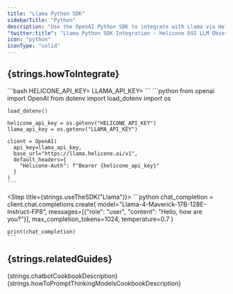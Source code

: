 ```yaml
---
title: "Llama Python SDK"
sidebarTitle: "Python"
description: "Use the OpenAI Python SDK to integrate with Llama via Helicone to log your Llama usage."
"twitter:title": "Llama Python SDK Integration - Helicone OSS LLM Observability"
icon: "python"
iconType: "solid"
---
```



## {strings.howToIntegrate}

<Steps>
  <Step title={strings.generateKey}>
    <div dangerouslySetInnerHTML={{ __html: strings.generateKeyInstructions }} />
  </Step>

  <Step title={strings.setApiKey}>
    ```bash
    HELICONE_API_KEY=<your-helicone-api-key>
    LLAMA_API_KEY=<your-llama-api-key>
    ```
  </Step>

  <Step title={strings.modifyBasePath}>
    ```python
    from openai import OpenAI
    from dotenv import load_dotenv
    import os

    load_dotenv()

    helicone_api_key = os.getenv("HELICONE_API_KEY")
    llama_api_key = os.getenv("LLAMA_API_KEY")

    client = OpenAI(
      api_key=llama_api_key,
      base_url="https://llama.helicone.ai/v1",
      default_headers={
        "Helicone-Auth": f"Bearer {helicone_api_key}"
      }
    )
    ```
  </Step>

  <Step title={strings.useTheSDK("Llama")}>
    ```python
    chat_completion = client.chat.completions.create(
      model="Llama-4-Maverick-17B-128E-Instruct-FP8",
      messages=[{"role": "user", "content": "Hello, how are you?"}],
      max_completion_tokens=1024,
      temperature=0.7
    )

    print(chat_completion)
    ```
  </Step>

  <Step title={strings.verifyInHelicone}>
    <div dangerouslySetInnerHTML={{ __html: strings.verifyInHeliconeDesciption("Llama") }} />
  </Step>
</Steps>

## {strings.relatedGuides}

<CardGroup cols={2}>
  <Card
    title="Building a chatbot with structured outputs"
    icon="lightbulb"
    href="/guides/cookbooks/openai-structured-outputs"
    iconType="light"
    vertical
  >
    {strings.chatbotCookbookDescription}
  </Card>
  <Card
    title="How to Prompt Thinking Models Effectively"
    icon="arrows-rotate"
    href="/guides/cookbooks/prompt-thinking-models"
    iconType="light"
    vertical
  >
    {strings.howToPromptThinkingModelsCookbookDescription}
  </Card>
</CardGroup>